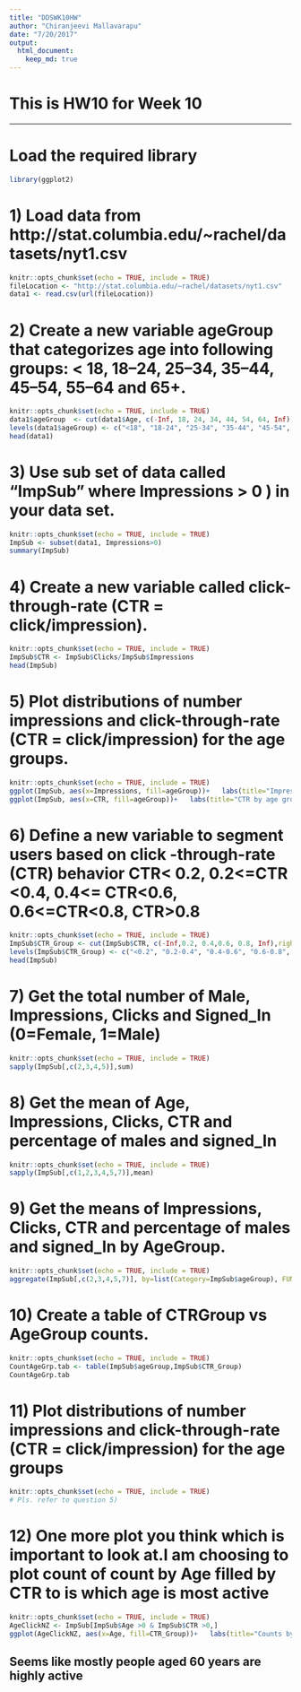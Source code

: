```yaml
---
title: "DDSWK10HW"
author: "Chiranjeevi Mallavarapu"
date: "7/20/2017"
output: 
  html_document: 
    keep_md: true
---
```


# This is HW10 for Week 10

---

# Load the required library

```r
library(ggplot2)
```
# 1) Load data from	http://stat.columbia.edu/~rachel/datasets/nyt1.csv


```r
knitr::opts_chunk$set(echo = TRUE, include = TRUE)
fileLocation <- "http://stat.columbia.edu/~rachel/datasets/nyt1.csv"
data1 <- read.csv(url(fileLocation))
```

# 2) Create a new variable ageGroup that categorizes age into following groups: < 18, 18–24, 25–34, 35–44, 45–54, 55–64 and 65+.

```r
knitr::opts_chunk$set(echo = TRUE, include = TRUE)
data1$ageGroup  <- cut(data1$Age, c(-Inf, 18, 24, 34, 44, 54, 64, Inf))
levels(data1$ageGroup) <- c("<18", "18-24", "25-34", "35-44", "45-54", "55-64", "65+")
head(data1)
```

# 3) Use sub set of data called “ImpSub” where Impressions > 0 ) in your data set.


```r
knitr::opts_chunk$set(echo = TRUE, include = TRUE)
ImpSub <- subset(data1, Impressions>0)
summary(ImpSub)

```

# 4) Create a new variable called click-through-rate (CTR = click/impression).


```r
knitr::opts_chunk$set(echo = TRUE, include = TRUE)
ImpSub$CTR <- ImpSub$Clicks/ImpSub$Impressions
head(ImpSub)
```

# 5) Plot distributions of number impressions and click-through-rate (CTR = click/impression) for the age groups.


```r
knitr::opts_chunk$set(echo = TRUE, include = TRUE)
ggplot(ImpSub, aes(x=Impressions, fill=ageGroup))+   labs(title="Impressions by age group")+geom_histogram(binwidth=1)
ggplot(ImpSub, aes(x=CTR, fill=ageGroup))+   labs(title="CTR by age group")+geom_histogram(binwidth=0.1)

```

# 6) Define a new variable to segment users based on click -through-rate (CTR) behavior CTR< 0.2, 0.2<=CTR <0.4, 0.4<= CTR<0.6, 0.6<=CTR<0.8, CTR>0.8	

```r
knitr::opts_chunk$set(echo = TRUE, include = TRUE)
ImpSub$CTR_Group <- cut(ImpSub$CTR, c(-Inf,0.2, 0.4,0.6, 0.8, Inf),right = FALSE)
levels(ImpSub$CTR_Group) <- c("<0.2", "0.2-0.4", "0.4-0.6", "0.6-0.8", "0.8+")
head(ImpSub)
```

# 7) Get the total number of Male, Impressions, Clicks and Signed_In (0=Female, 1=Male)

```r
knitr::opts_chunk$set(echo = TRUE, include = TRUE)
sapply(ImpSub[,c(2,3,4,5)],sum)
```

# 8) Get the mean of Age, Impressions, Clicks, CTR and percentage of males and signed_In 

```r
knitr::opts_chunk$set(echo = TRUE, include = TRUE)
sapply(ImpSub[,c(1,2,3,4,5,7)],mean)
```

# 9) Get the means of Impressions, Clicks, CTR and percentage of males and signed_In  by AgeGroup.


```r
knitr::opts_chunk$set(echo = TRUE, include = TRUE)
aggregate(ImpSub[,c(2,3,4,5,7)], by=list(Category=ImpSub$ageGroup), FUN=mean)

```

# 10) Create a table of CTRGroup vs AgeGroup counts.


```r
knitr::opts_chunk$set(echo = TRUE, include = TRUE)
CountAgeGrp.tab <- table(ImpSub$ageGroup,ImpSub$CTR_Group)
CountAgeGrp.tab
```

# 11) Plot distributions of number impressions and click-through-rate (CTR = click/impression) for the age groups


```r
knitr::opts_chunk$set(echo = TRUE, include = TRUE)
# Pls. refer to question 5)
```

# 12) One more plot you think which is important to look at.I am choosing to plot count of count by Age filled by CTR to is which age is most active 

```r
knitr::opts_chunk$set(echo = TRUE, include = TRUE)
AgeClickNZ <- ImpSub[ImpSub$Age >0 & ImpSub$CTR >0,]
ggplot(AgeClickNZ, aes(x=Age, fill=CTR_Group))+   labs(title="Counts by age filled in with CTR")+geom_histogram(binwidth=5)

```

## Seems like mostly people aged 60 years are highly active 